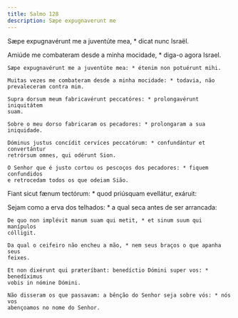 ```yaml
---
title: Salmo 128
description: Sæpe expugnaverunt me
---
```


<div class="side-by-side not-content">

Sæpe expugnavérunt me a juventúte mea, * dicat nunc Israël.

  <span>
    Amiúde me combateram desde a minha mocidade, * diga-o agora Israel.

    Sæpe expugnavérunt me a juventúte mea: * étenim non potuérunt mihi.

    Muitas vezes me combateram desde a minha mocidade: * todavia, não
    prevaleceram contra mim.

    Supra dorsum meum fabricavérunt peccatóres: * prolongavérunt iniquitátem
    suam.

    Sobre o meu dorso fabricaram os pecadores: * prolongaram a sua iniquidade.

    Dóminus justus concídit cervíces peccatórum: * confundántur et convertántur
    retrórsum omnes, qui odérunt Sion.

    O Senhor que é justo cortou os pescoços dos pecadores: * fiquem confundidos
    e retrocedam todos os que odeiam Sião.
  </span>

Fiant sicut fænum tectórum: * quod priúsquam evellátur, exáruit:

  <span>
    Sejam como a erva dos telhados: * a qual seca antes de ser arrancada:

    De quo non implévit manum suam qui metit, * et sinum suum qui manípulos
    cólligit.

    Da qual o ceifeiro não encheu a mão, * nem seus braços o que apanha seus
    feixes.

    Et non dixérunt qui præteríbant: benedíctio Dómini super vos: * benedíximus
    vobis in nómine Dómini.

    Não disseram os que passavam: a bênção do Senhor seja sobre vós: * nós vos
    abençoamos no nome do Senhor.

</div>
